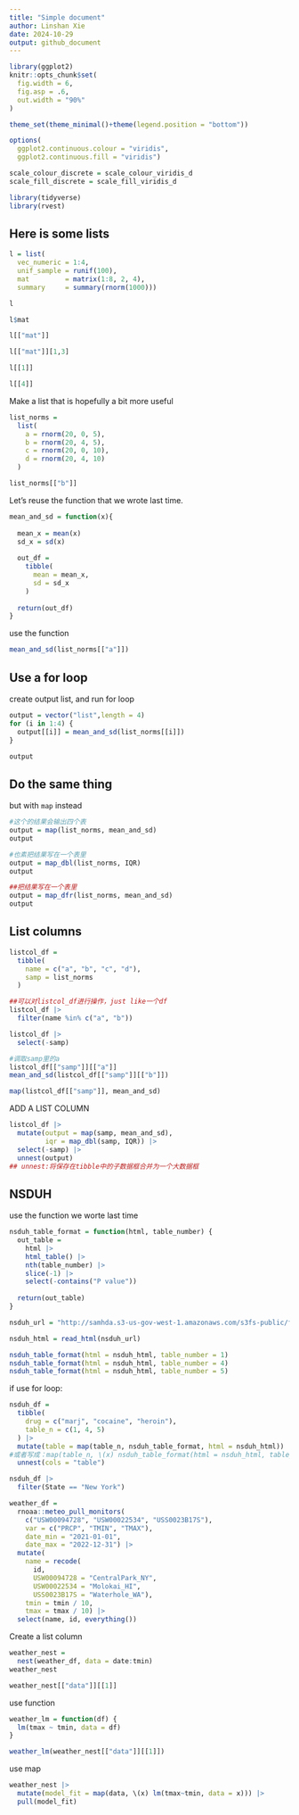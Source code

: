 ```yaml
---
title: "Simple document"
author: Linshan Xie
date: 2024-10-29
output: github_document
---
```


```r
library(ggplot2)
knitr::opts_chunk$set(
  fig.width = 6,
  fig.asp = .6,
  out.width = "90%"
)

theme_set(theme_minimal()+theme(legend.position = "bottom"))

options(
  ggplot2.continuous.colour = "viridis",
  ggplot2.continuous.fill = "viridis")

scale_colour_discrete = scale_colour_viridis_d
scale_fill_discrete = scale_fill_viridis_d
```

```r
library(tidyverse)
library(rvest)
```

## Here is some lists
```r
l = list(
  vec_numeric = 1:4,
  unif_sample = runif(100),
  mat         = matrix(1:8, 2, 4),
  summary     = summary(rnorm(1000)))

l
```

```r
l$mat
```

```r
l[["mat"]]
```

```r
l[["mat"]][1,3]
```

```r
l[[1]]
```

```r
l[[4]]
```

Make a list that is hopefully a bit more useful
```r
list_norms = 
  list(
    a = rnorm(20, 0, 5),
    b = rnorm(20, 4, 5),
    c = rnorm(20, 0, 10),
    d = rnorm(20, 4, 10)
  )

list_norms[["b"]]
```

Let's reuse the function that we wrote last time.
```r
mean_and_sd = function(x){
  
  mean_x = mean(x)
  sd_x = sd(x)
  
  out_df = 
    tibble(
      mean = mean_x,
      sd = sd_x
    )
  
  return(out_df)
}
```

use the function
```r
mean_and_sd(list_norms[["a"]])
```

## Use a for loop
create output list, and run for loop
```r
output = vector("list",length = 4)
for (i in 1:4) {
  output[[i]] = mean_and_sd(list_norms[[i]])
}

output
```

## Do the same thing
but with `map` instead

```r
#这个的结果会输出四个表
output = map(list_norms, mean_and_sd)
output
```

```r
#也素把结果写在一个表里
output = map_dbl(list_norms, IQR)
output
```

```r
##把结果写在一个表里
output = map_dfr(list_norms, mean_and_sd)
output
```

## List columns
```r
listcol_df = 
  tibble(
    name = c("a", "b", "c", "d"),
    samp = list_norms
  )

##可以对listcol_df进行操作，just like一个df
listcol_df |>
  filter(name %in% c("a", "b"))

listcol_df |>
  select(-samp)
```

```r
#调取samp里的a
listcol_df[["samp"]][["a"]]
mean_and_sd(listcol_df[["samp"]][["b"]])
```

```r
map(listcol_df[["samp"]], mean_and_sd)
```

ADD A LIST COLUMN
```r
listcol_df |>
  mutate(output = map(samp, mean_and_sd),
         iqr = map_dbl(samp, IQR)) |>
  select(-samp) |>
  unnest(output)
## unnest:将保存在tibble中的子数据框合并为一个大数据框
```

## NSDUH
use the function we worte last time
```r
nsduh_table_format = function(html, table_number) {
  out_table = 
    html |> 
    html_table() |> 
    nth(table_number) |>
    slice(-1) |> 
    select(-contains("P value"))
  
  return(out_table)
}
```

```r
nsduh_url = "http://samhda.s3-us-gov-west-1.amazonaws.com/s3fs-public/field-uploads/2k15StateFiles/NSDUHsaeShortTermCHG2015.htm"

nsduh_html = read_html(nsduh_url)
```

```r
nsduh_table_format(html = nsduh_html, table_number = 1)
nsduh_table_format(html = nsduh_html, table_number = 4)
nsduh_table_format(html = nsduh_html, table_number = 5)
```

if use for loop:
```r
nsduh_df = 
  tibble(
    drug = c("marj", "cocaine", "heroin"),
    table_n = c(1, 4, 5)
  ) |>
  mutate(table = map(table_n, nsduh_table_format, html = nsduh_html)) |>
#或者写成：map(table_n, \(x) nsduh_table_format(html = nsduh_html, table_number = x))
  unnest(cols = "table")

nsduh_df |>
  filter(State == "New York")
```

```r
weather_df = 
  rnoaa::meteo_pull_monitors(
    c("USW00094728", "USW00022534", "USS0023B17S"),
    var = c("PRCP", "TMIN", "TMAX"), 
    date_min = "2021-01-01",
    date_max = "2022-12-31") |>
  mutate(
    name = recode(
      id, 
      USW00094728 = "CentralPark_NY", 
      USW00022534 = "Molokai_HI",
      USS0023B17S = "Waterhole_WA"),
    tmin = tmin / 10,
    tmax = tmax / 10) |>
  select(name, id, everything())
```

Create a list column
```r
weather_nest = 
  nest(weather_df, data = date:tmin)
weather_nest
```

```r
weather_nest[["data"]][[1]]
```
use function
```r
weather_lm = function(df) {
  lm(tmax ~ tmin, data = df)
}
```

```r
weather_lm(weather_nest[["data"]][[1]])
```

use map
```r
weather_nest |>
  mutate(model_fit = map(data, \(x) lm(tmax~tmin, data = x))) |>
  pull(model_fit)
```





